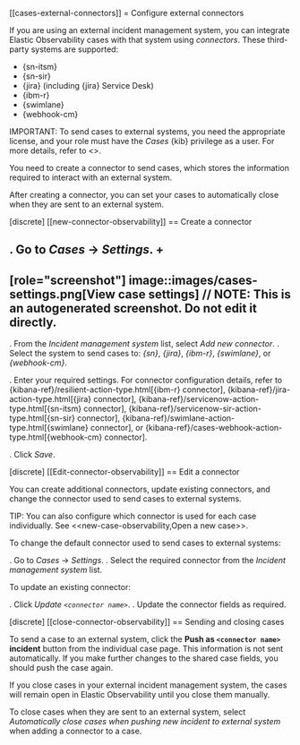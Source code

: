 [[cases-external-connectors]]
= Configure external connectors

If you are using an external incident management system, you can integrate Elastic Observability
cases with that system using _connectors_. These third-party systems are supported:

* {sn-itsm}
* {sn-sir}
* {jira} (including {jira} Service Desk)
* {ibm-r}
* {swimlane}
* {webhook-cm}

IMPORTANT: To send cases to external systems, you need the appropriate license, and your role must
have the *Cases* {kib} privilege as a user. For more details, refer to <<grant-cases-access>>.

You need to create a connector to send cases, which stores the information required to interact
with an external system.

After creating a connector, you can set your cases to
automatically close when they are sent to an external system.

[discrete]
[[new-connector-observability]]
== Create a connector

. Go to *Cases* -> *Settings*.
+
--
[role="screenshot"]
image::images/cases-settings.png[View case settings]
// NOTE: This is an autogenerated screenshot. Do not edit it directly.
--
. From the *Incident management system* list, select *Add new connector*.
. Select the system to send cases to: *{sn}*, *{jira}*, *{ibm-r}*, *{swimlane}*,
or *{webhook-cm}*.

. Enter your required settings. For connector configuration details, refer to
{kibana-ref}/resilient-action-type.html[{ibm-r} connector],
{kibana-ref}/jira-action-type.html[{jira} connector],
{kibana-ref}/servicenow-action-type.html[{sn-itsm} connector],
{kibana-ref}/servicenow-sir-action-type.html[{sn-sir} connector],
{kibana-ref}/swimlane-action-type.html[{swimlane} connector], or
{kibana-ref}/cases-webhook-action-type.html[{webhook-cm} connector].

. Click *Save*.

[discrete]
[[Edit-connector-observability]]
== Edit a connector

You can create additional connectors, update existing connectors, and change the connector used to send cases to external systems.

TIP: You can also configure which connector is used for each case individually. See <<new-case-observability,Open a new case>>.

To change the default connector used to send cases to external systems:

. Go to *Cases* -> *Settings*.
. Select the required connector from the *Incident management system* list.

To update an existing connector:

. Click *Update `<connector name>`*.
. Update the connector fields as required.

[discrete]
[[close-connector-observability]]
== Sending and closing cases

To send a case to an external system, click the **Push as `<connector name>` incident** button from the individual case page.
This information is not sent automatically. If you make further changes to the shared case fields, you should push the case again.

If you close cases in your external incident management system, the cases will remain open in Elastic Observability until you close them
manually.

To close cases when they are sent to an external system, select
*Automatically close cases when pushing new incident to external system* when adding a connector to a case.